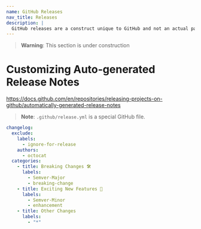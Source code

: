 ```yaml
---
name: GitHub Releases
nav_title: Releases
description: |
  GitHub releases are a construct unique to GitHub and not an actual part of Git
---
```


> **Warning**: This section is under construction

# Customizing Auto-generated Release Notes

https://docs.github.com/en/repositories/releasing-projects-on-github/automatically-generated-release-notes

> **Note**: `.github/release.yml` is a special GitHub file.

```yml filename=".github/release.yml" showLineNumbers
changelog:
  exclude:
    labels:
      - ignore-for-release
    authors:
      - octocat
  categories:
    - title: Breaking Changes 🛠
      labels:
        - Semver-Major
        - breaking-change
    - title: Exciting New Features 🎉
      labels:
        - Semver-Minor
        - enhancement
    - title: Other Changes
      labels:
        - "*"
```
